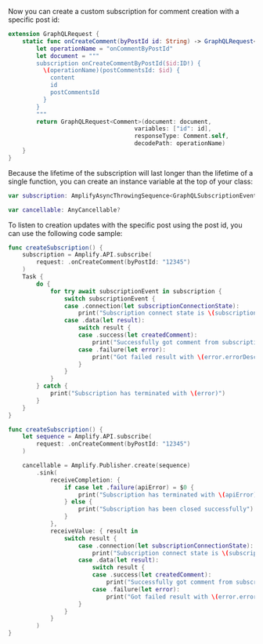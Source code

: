 Now you can create a custom subscription for comment creation with a specific post id:

```swift
extension GraphQLRequest {
    static func onCreateComment(byPostId id: String) -> GraphQLRequest<Comment> {
        let operationName = "onCommentByPostId"
        let document = """
        subscription onCreateCommentByPostId($id:ID!) {
          \(operationName)(postCommentsId: $id) {
            content
            id
            postCommentsId
          }
        }
        """
        return GraphQLRequest<Comment>(document: document,
                                    variables: ["id": id],
                                    responseType: Comment.self,
                                    decodePath: operationName)
    }
}
```

Because the lifetime of the subscription will last longer than the lifetime of a single function, you can create an instance variable at the top of your class:

<BlockSwitcher>

<Block name="Async/Await">

```swift
var subscription: AmplifyAsyncThrowingSequence<GraphQLSubscriptionEvent<Comment>>!
```

</Block>

<Block name="Combine">

```swift
var cancellable: AnyCancellable?
```

</Block>

</BlockSwitcher>

To listen to creation updates with the specific post using the post id, you can use the following code sample:

<BlockSwitcher>

<Block name="Async/Await">

```swift
func createSubscription() {
    subscription = Amplify.API.subscribe(
        request: .onCreateComment(byPostId: "12345")
    )
    Task {
        do {
            for try await subscriptionEvent in subscription {
                switch subscriptionEvent {
                case .connection(let subscriptionConnectionState):
                    print("Subscription connect state is \(subscriptionConnectionState)")
                case .data(let result):
                    switch result {
                    case .success(let createdComment):
                        print("Successfully got comment from subscription: \(createdComment)")
                    case .failure(let error):
                        print("Got failed result with \(error.errorDescription)")
                    }
                }
            }
        } catch {
            print("Subscription has terminated with \(error)")
        }
    }
}
```
</Block>

<Block name="Combine">

```swift
func createSubscription() {
    let sequence = Amplify.API.subscribe(
        request: .onCreateComment(byPostId: "12345")
    )

    cancellable = Amplify.Publisher.create(sequence)
        .sink(
            receiveCompletion: {
                if case let .failure(apiError) = $0 {
                    print("Subscription has terminated with \(apiError)")
                } else {
                    print("Subscription has been closed successfully")
                }
            },
            receiveValue: { result in
                switch result {
                    case .connection(let subscriptionConnectionState):
                        print("Subscription connect state is \(subscriptionConnectionState)")
                    case .data(let result):
                        switch result {
                        case .success(let createdComment):
                            print("Successfully got comment from subscription: \(createdComment)")
                        case .failure(let error):
                            print("Got failed result with \(error.errorDescription)")
                    }
                }
            }
        )
}
```

</Block>

</BlockSwitcher>
